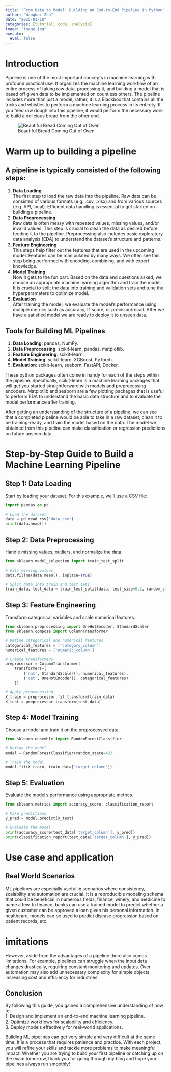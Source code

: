 ```yaml
---
title: "From Data to Model: Building an End-to-End Pipeline in Python"
author: "Wangkai Zhu"
date: "2025-01-18"
categories: [tutorial, code, analysis]
image: "image.jpg"
execute:
  eval: false
---
```


# Introduction

Pipeline is one of the most important concepts in machine learning with profound practical use. It organizes the machine learning workflow of an entire process of taking raw data, processing it, and building a model that is based off given data to be implemented on countless others. The pipeline includes more than just a model, rather, it is a Blackbox that contains all the tricks and whistles to perform a machine learning process in its entirety. If you feed raw dough into this pipeline, it would perform the necessary work to build a delicious bread from the other end.  

![Beautiful Bread Coming Out of Oven](oven.jpg)

# Warm up to building a pipeline

## A pipeline is typically consisted of the following steps:
1.	**Data Loading**  
The first step to load the raw data into the pipeline. Raw data can be consisted of various formats (e.g. .csv, .xlsx) and from various sources (e.g. API, local).
Efficient data handling is essential to get started on building a pipeline.  
2.	**Data Preprocessing**  
Raw data is often messy with repeated values, missing values, and/or invalid values. This step is crucial to clean the data as desired before feeding it to the pipeline. Preprocessing also includes basic exploratory data analysis (EDA) to understand the dataset’s structure and patterns. 
3.	**Feature Engineering**  
This steps help filter out the features that are used in the upcoming model. Features can be manipulated by many ways. We often see this step being performed with encoding, combining, and with expert knowledge.  
4.	**Model Training**  
Now it gets to the fun part. Based on the data and questions asked, we choose an appropriate machine learning algorithm and train the model. It is crucial to split the data into training and validation sets and tune the hyperparameters to optimize model.  
5.	**Evaluation**  
After training the model, we evaluate the model’s performance using multiple metrics such as accuracy, f1 score, or precision/recall. After we have a satisfied model we are ready to deploy it to unseen data.  

## Tools for Building ML Pipelines 

1. **Data Loading**: pandas, NumPy.
2. **Data Preprocessing**: scikit-learn, pandas, matplotlib.
3. **Feature Engineering**: scikit-learn.
4. **Model Training**: scikit-learn, XGBoost, PyTorch.
5. **Evaluation**: scikit-learn, seaborn, FastAPI, Docker.

These python packages often come in handy for each of the steps within the pipeline. Specifically, scikit-learn is a machine learning packages that will get you started straightforward with models and preprocessing encoders. Matplotlib and seaborn are a few plotting packages that is useful to perform EDA to understand the basic data structure and to evaluate the model performance after training. 

After getting an understanding of the structure of a pipeline, we can see that a completed pipeline would be able to take in a raw dataset, clean it to be training-ready, and train the model based on the data. The model we obtained from this pipeline can make classification or regression predictions on future unseen data. 

# Step-by-Step Guide to Build a Machine Learning Pipeline 

## Step 1: Data Loading

Start by loading your dataset. For this example, we’ll use a CSV file:

```python
import pandas as pd

# Load the dataset
data = pd.read_csv('data.csv')
print(data.head())
```

## Step 2: Data Preprocessing

Handle missing values, outliers, and normalize the data.

```python
from sklearn.model_selection import train_test_split

# Fill missing values
data.fillna(data.mean(), inplace=True)

# Split data into train and test sets
train_data, test_data = train_test_split(data, test_size=0.2, random_state=42)
```

## Step 3: Feature Engineering

Transform categorical variables and scale numerical features.

```python
from sklearn.preprocessing import OneHotEncoder, StandardScaler
from sklearn.compose import ColumnTransformer

# Define categorical and numerical features
categorical_features = ['category_column']
numerical_features = ['numeric_column']

# Create transformers
preprocessor = ColumnTransformer(
    transformers=[
        ('num', StandardScaler(), numerical_features),
        ('cat', OneHotEncoder(), categorical_features)
    ])

# Apply preprocessing
X_train = preprocessor.fit_transform(train_data)
X_test = preprocessor.transform(test_data)
```

## Step 4: Model Training

Choose a model and train it on the preprocessed data.

```python
from sklearn.ensemble import RandomForestClassifier

# Define the model
model = RandomForestClassifier(random_state=42)

# Train the model
model.fit(X_train, train_data['target_column'])
```

## Step 5: Evaluation

Evaluate the model’s performance using appropriate metrics.

```python
from sklearn.metrics import accuracy_score, classification_report

# Make predictions
y_pred = model.predict(X_test)

# Evaluate the model
print(accuracy_score(test_data['target_column'], y_pred))
print(classification_report(test_data['target_column'], y_pred))
```

# Use case and application

## Real World Scenarios  

ML pipelines are especially useful in scenarios where consistency, scalability and automation are crucial. It is a reproducible modeling schema that could be beneficial in numerous fields, finance, winery, and medicine to name a few. In finance, banks can use a trained model to predict whether a given customer can be approved a loan given his personal information. In healthcare, models can be used to predict disease progression based on patient records, etc. 

# imitations

However, aside from the advantages of a pipeline there also comes limitations. For example, pipelines can struggle when the input data changes drastically, requiring constant monitoring and updates. Over automation may also add unnecessary complexity for simple objects, increasing cost and efficiency for industries. 

## Conclusion

By following this guide, you gained a comprehensive understanding of how to:  
1. Design and implement an end-to-end machine learning pipeline.  
2. Optimize workflows for scalability and efficiency.  
3. Deploy models effectively for real-world applications.  

Building ML pipelines can get very simple and very difficult at the same time. It is a process that requires patience and practice. With each project, you will refine your skills and tackle more problems to make meaningful impact. Whether you are trying to build your first pipeline or catching up on the exam tomorrow, thank you for going through my blog and hope your pipelines always run smoothly!
